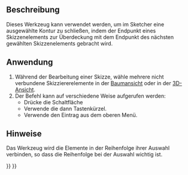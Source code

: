 <languages/>

{{Docnav/de
|
|
|[[Sketcher_Workbench/de|Sketcher]]
|IconL=
|IconR=
|IconC=Workbench_Sketcher.svg
}}

{{VeryImportantMessage|Dieses Werkzeug ist veraltet, und ist in zukünftigen Versionen nicht mehr enthalten {{VersionPlus/de|0.21}}. Stattdessen kann [[Sketcher_ValidateSketch/de|Sketcher SkizzeÜberprüfen]] verwendet werden.}}

{{GuiCommand/de
|Name=Sketcher CloseShape
|Name/de=Sketcher KonturSchließen
|MenuLocation=Sketch → Skizzen-Werkzeuge → Kontur schließen
|Workbenches=[[Sketcher_Workbench|Sketcher]]
|Shortcut={{KEY|Z}} {{KEY|W}}
|Version=0.15
}}

<span id="Description"></span>
==Beschreibung==

Dieses Werkzeug kann verwendet werden, um im Sketcher eine ausgewählte Kontur zu schließen, indem der Endpunkt eines Skizzenelements zur Überdeckung mit dem Endpunkt des nächsten gewählten Skizzenelements gebracht wird.

<span id="Usage"></span>
==Anwendung==

# Während der Bearbeitung einer Skizze, wähle mehrere nicht verbundene Skizziererelemente in der [[Tree_View/de|Baumansicht]] oder in der [[3D_View/de|3D-Ansicht]].
# Der Befehl kann auf verschiedene Weise aufgerufen werden:
#* Drücke die {{Button|[[File:Sketcher_CloseShape.svg|16px]] [[Sketcher_CloseShape/de|Form schließen]]}} Schaltfläche
#* Verwende die {{KEY|Z}} dann {{KEY|W}} Tastenkürzel.
#* Verwende den Eintrag {{MenuCommand|Skizzierer→ Skizzierwerkzeuge → [[File:Sketcher_CloseShape.svg|16px]]  Form schließen}} aus dem oberen Menü.

<span id="Notes"></span>
==Hinweise==

Das Werkzeug wird die Elemente in der Reihenfolge ihrer Auswahl verbinden, so dass die Reihenfolge bei der Auswahl wichtig ist.


{{Docnav/de
|
|
|[[Sketcher_Workbench/de|Sketcher]]
|IconL=
|IconR=
|IconC=Workbench_Sketcher.svg
}}

{{Sketcher_Tools_navi{{#translation:}}}}
{{Userdocnavi{{#translation:}}}}